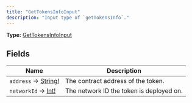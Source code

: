 ```yaml
---
title: "GetTokensInfoInput"
description: "Input type of `getTokensInfo`."
---
```


**Type:** [GetTokensInfoInput](/api-reference/types/gettokensinfoinput)

## Fields

| Name | Description |
|------|-------------|
| `address` → [String!](/api-reference/types/string) | The contract address of the token. |
| `networkId` → [Int!](/api-reference/types/int) | The network ID the token is deployed on. |

